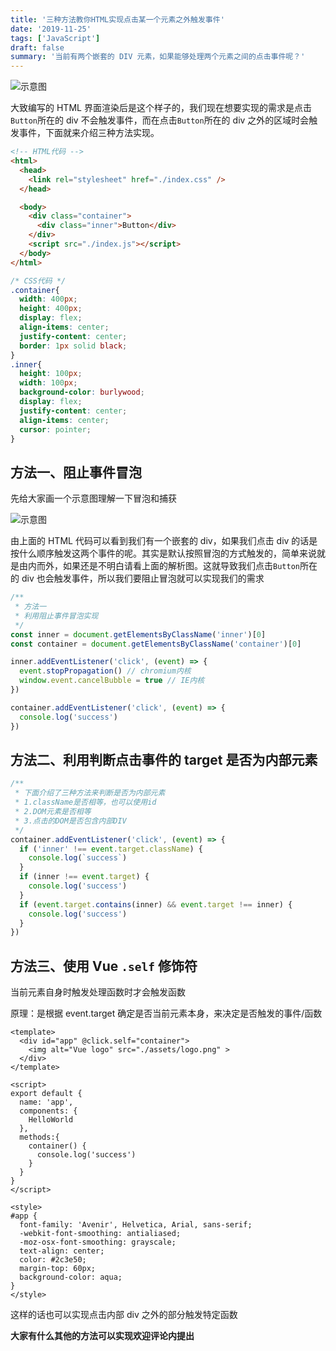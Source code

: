```yaml
---
title: '三种方法教你HTML实现点击某一个元素之外触发事件'
date: '2019-11-25'
tags: ['JavaScript']
draft: false
summary: '当前有两个嵌套的 DIV 元素，如果能够处理两个元素之间的点击事件呢？'
---
```


![示意图](/static/images/how-to-handle-click-event-outside-element/example.png)

大致编写的 HTML 界面渲染后是这个样子的，我们现在想要实现的需求是点击`Button`所在的 div 不会触发事件，而在点击`Button`所在的 div 之外的区域时会触发事件，下面就来介绍三种方法实现。

```html
<!-- HTML代码 -->
<html>
  <head>
    <link rel="stylesheet" href="./index.css" />
  </head>

  <body>
    <div class="container">
      <div class="inner">Button</div>
    </div>
    <script src="./index.js"></script>
  </body>
</html>
```

```CSS
/* CSS代码 */
.container{
  width: 400px;
  height: 400px;
  display: flex;
  align-items: center;
  justify-content: center;
  border: 1px solid black;
}
.inner{
  height: 100px;
  width: 100px;
  background-color: burlywood;
  display: flex;
  justify-content: center;
  align-items: center;
  cursor: pointer;
}
```

## 方法一、阻止事件冒泡

先给大家画一个示意图理解一下冒泡和捕获

![示意图](/static/images/how-to-handle-click-event-outside-element/capture.png)

由上面的 HTML 代码可以看到我们有一个嵌套的 div，如果我们点击 div 的话是按什么顺序触发这两个事件的呢。其实是默认按照冒泡的方式触发的，简单来说就是由内而外，如果还是不明白请看上面的解析图。这就导致我们点击`Button`所在的 div 也会触发事件，所以我们要阻止冒泡就可以实现我们的需求

```javascript
/**
 * 方法一
 * 利用阻止事件冒泡实现
 */
const inner = document.getElementsByClassName('inner')[0]
const container = document.getElementsByClassName('container')[0]

inner.addEventListener('click', (event) => {
  event.stopPropagation() // chromium内核
  window.event.cancelBubble = true // IE内核
})

container.addEventListener('click', (event) => {
  console.log('success')
})
```

## 方法二、利用判断点击事件的 target 是否为内部元素

```javascript
/**
 * 下面介绍了三种方法来判断是否为内部元素
 * 1.className是否相等，也可以使用id
 * 2.DOM元素是否相等
 * 3.点击的DOM是否包含内部DIV
 */
container.addEventListener('click', (event) => {
  if ('inner' !== event.target.className) {
    console.log(`success`)
  }
  if (inner !== event.target) {
    console.log('success')
  }
  if (event.target.contains(inner) && event.target !== inner) {
    console.log('success')
  }
})
```

## 方法三、使用 Vue `.self` 修饰符

当前元素自身时触发处理函数时才会触发函数

原理：是根据 event.target 确定是否当前元素本身，来决定是否触发的事件/函数

```
<template>
  <div id="app" @click.self="container">
    <img alt="Vue logo" src="./assets/logo.png" >
  </div>
</template>

<script>
export default {
  name: 'app',
  components: {
    HelloWorld
  },
  methods:{
    container() {
      console.log('success')
    }
  }
}
</script>

<style>
#app {
  font-family: 'Avenir', Helvetica, Arial, sans-serif;
  -webkit-font-smoothing: antialiased;
  -moz-osx-font-smoothing: grayscale;
  text-align: center;
  color: #2c3e50;
  margin-top: 60px;
  background-color: aqua;
}
</style>
```

这样的话也可以实现点击内部 div 之外的部分触发特定函数

**大家有什么其他的方法可以实现欢迎评论内提出**
